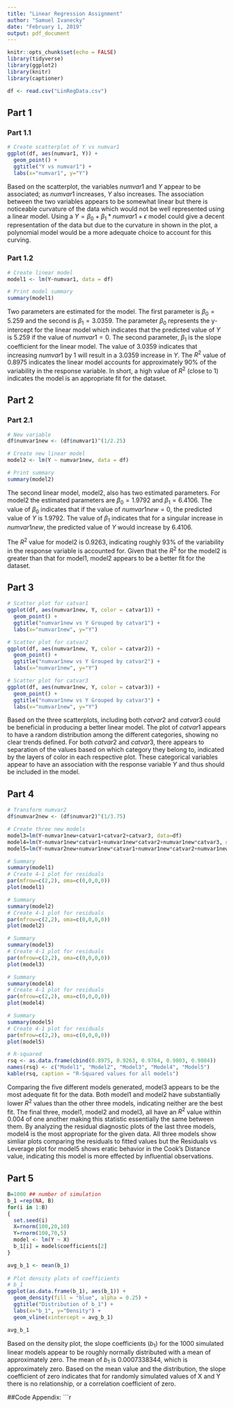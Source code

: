 ```yaml
---
title: "Linear Regression Assignment"
author: "Samuel Ivanecky"
date: "February 1, 2019"
output: pdf_document
---
```


```r
knitr::opts_chunk$set(echo = FALSE)
library(tidyverse)
library(ggplot2)
library(knitr)
library(captioner)
```

```r
df <- read.csv("LinRegData.csv")
```

## Part 1
### Part 1.1
```r
# Create scatterplot of Y vs numvar1
ggplot(df, aes(numvar1, Y)) +
  geom_point() +
  ggtitle("Y vs numvar1") +
  labs(x="numvar1", y="Y")
```

Based on the scatterplot, the variables $numvar1$ and $Y$ appear to be associated; as $numvar1$ increases, $Y$ also increases. The association between the two variables appears to be somewhat linear but there is noticeable curvature of the data which would not be well represented using a linear model. Using a $Y=\beta_{0}+\beta_{1}*numvar1+\epsilon$ model could give a decent representation of the data but due to the curvature in shown in the plot, a polynomial model would be a more adequate choice to account for this curving.

### Part 1.2
```r
# Create linear model
model1 <- lm(Y~numvar1, data = df)

# Print model summary
summary(model1)
```

Two parameters are estimated for the model. The first parameter is $\beta_{0}=5.259$ and the second is $\beta_{1}=3.0359$. The parameter $\beta_{0}$ represents the y-intercept for the linear model which indicates that the predicted value of $Y$ is $5.259$ if the value of $numvar1=0$. The second parameter, $\beta_{1}$ is the slope coefficient for the linear model. The value of $3.0359$ indicates that increasing $numvar1$ by $1$ will result in a $3.0359$ increase in $Y$. The $R^2$ value of $0.8975$ indicates the linear model accounts for approximately 90% of the variability in the response variable. In short, a high value of $R^2$ (close to 1) indicates the model is an appropriate fit for the dataset.

## Part 2
### Part 2.1
```r
# New variable
df$numvar1new <- (df$numvar1)^(1/2.25)

# Create new linear model
model2 <- lm(Y ~ numvar1new, data = df)

# Print summary
summary(model2)

```

The second linear model, model2, also has two estimated parameters. For model2 the estimated parameters are $\beta_{0}=1.9792$ and $\beta_{1}=6.4106$. The value of $\beta_{0}$ indicates that if the value of $numvar1new=0$, the predicted value of $Y$ is $1.9792$. The value of $\beta_{1}$ indicates that for a singular increase in $numvar1new$, the predicted value of $Y$ would increase by $6.4106$.

The $R^2$ value for model2 is $0.9263$, indicating roughly 93% of the variability in the response variable is accounted for. Given that the $R^2$ for the model2 is greater than that for model1, model2 appears to be a better fit for the dataset.

## Part 3
```r
# Scatter plot for catvar1
ggplot(df, aes(numvar1new, Y, color = catvar1)) +
  geom_point() +
  ggtitle("numvar1new vs Y Grouped by catvar1") +
  labs(x="numvar1new", y="Y")

# Scatter plot for catvar2
ggplot(df, aes(numvar1new, Y, color = catvar2)) +
  geom_point() +
  ggtitle("numvar1new vs Y Grouped by catvar2") +
  labs(x="numvar1new", y="Y")

# Scatter plot for catvar3
ggplot(df, aes(numvar1new, Y, color = catvar3)) +
  geom_point() +
  ggtitle("numvar1new vs Y Grouped by catvar3") +
  labs(x="numvar1new", y="Y")
```

Based on the three scatterplots, including both $catvar2$ and $catvar3$ could be beneficial in producing a better linear model. The plot of $catvar1$ appears to have a random distribution among the different categories, showing no clear trends defined. For both $catvar2$ and $catvar3$, there appears to separation of the values based on which category they belong to, indicated by the layers of color in each respective plot. These categorical variables appear to have an association with the response variable $Y$ and thus should be included in the model.

## Part 4
```r
# Transform numvar2
df$numvar2new <- (df$numvar2)^(1/3.75)

# Create three new models
model3=lm(Y~numvar1new+catvar1+catvar2+catvar3, data=df)
model4=lm(Y~numvar1new*catvar1+numvar1new*catvar2+numvar1new*catvar3, data=df)
model5=lm(Y~numvar2new+numvar1new*catvar1+numvar1new*catvar2+numvar1new*catvar3, data=df)
```

```r
# Summary
summary(model1)
# Create 4-1 plot for residuals
par(mfrow=c(2,2), oma=c(0,0,0,0))
plot(model1)
```

```r
# Summary
summary(model2)
# Create 4-1 plot for residuals
par(mfrow=c(2,2), oma=c(0,0,0,0))
plot(model2)
```

```r
# Summary
summary(model3)
# Create 4-1 plot for residuals
par(mfrow=c(2,2), oma=c(0,0,0,0))
plot(model3)
```

```r
# Summary
summary(model4)
# Create 4-1 plot for residuals
par(mfrow=c(2,2), oma=c(0,0,0,0))
plot(model4)
```

```r
# Summary
summary(model5)
# Create 4-1 plot for residuals
par(mfrow=c(2,2), oma=c(0,0,0,0))
plot(model5)
```

```r
# R-squared
rsq <- as.data.frame(cbind(0.8975, 0.9263, 0.9764, 0.9803, 0.9804))
names(rsq) <- c("Model1", "Model2", "Model3", "Model4", "Model5")
kable(rsq, caption = "R-Squared values for all models")

```

Comparing the five different models generated, model3 appears to be the most adequate fit for the data. Both model1 and model2 have substantially lower $R^2$ values than the other three models, indicating neither are the best fit. The final three, model1, model2 and model3, all have an $R^2$ value within 0.004 of one another making this statistic essentially the same between them. By analyzing the residual diagnostic plots of the last three models, model4 is the most appropriate for the given data. All three models show simliar plots comparing the residuals to fitted values but the Residuals vs Leverage plot for model5 shows eratic behavior in the Cook's Distance value, indicating this model is more effected by influential observations.

## Part 5
```r
B=1000 ## number of simulation
b_1 =rep(NA, B)
for(i in 1:B)
{
  set.seed(i)
  X=rnorm(100,20,10)
  Y=rnorm(100,70,5) 
  model <- lm(Y ~ X)
  b_1[i] = model$coefficients[2]
}
```

```r
avg_b_1 <- mean(b_1)
 
# Plot density plots of coefficients
# b_1
ggplot(as.data.frame(b_1), aes(b_1)) +
  geom_density(fill = "blue", alpha = 0.25) +
  ggtitle("Distribution of b_1") +
  labs(x="b_1", y="Density") +
  geom_vline(xintercept = avg_b_1)

avg_b_1

```
Based on the density plot, the slope coefficients ($b_{1}$) for the 1000 simulated linear models appear to be roughly normally distributed with a mean of approximately zero. The mean of $b_{1}$ is 0.0007338344, which is approximately zero. Based on the mean value and the distribution, the slope coefficient of zero indicates that for randomly simulated values of X and Y there is no relationship, or a correlation coefficient of zero.

\newpage
##Code Appendix:
```r